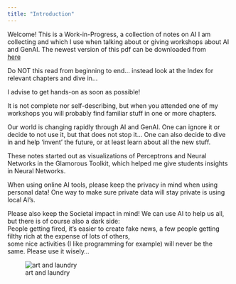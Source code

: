 ```yaml
---
title: "Introduction"
---
```


Welcome! This is a Work-in-Progress, a collection of notes on AI 
I am collecting and which I use when talking about or giving workshops about AI and GenAI. 
The newest version of this pdf can be downloaded from  
[here](https://github.com/coentjo/agile-ai-in-pharo/blob/master/coens-ai-notes/_output)

Do NOT this read from beginning to end... instead look at the Index for relevant chapters and dive in...

I advise to get hands-on as soon as possible! 

It is not complete nor self-describing, 
but when 
you attended one of my workshops you will probably find familiar 
stuff in one or more chapters. 

Our world is changing rapidly through AI and GenAI. One can ignore it or decide to not use it, 
but that does not stop it... One can also decide to dive in and help 'invent' the future, or 
at least learn about all the new stuff. 

These notes  started out as visualizations of Perceptrons and Neural 
Networks in the Glamorous Toolkit, which helped me give students insights 
in Neural Networks. 

When using online AI tools, please keep the privacy in mind when 
using personal data! One way to make sure private data will stay
private is using local AI's. 

Please also keep the Societal impact in mind! 
We can use AI to help us all, but there is of course also a dark side:  
People getting fired, 
it's easier to create fake news, 
a few people getting filthy rich at the expense of lots of others,  
some nice activities (I like programming for example) will never be the same.
Please use it wisely...

![art and laundry](ai.laundry.art.maciejewska.jpg)

